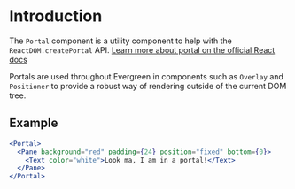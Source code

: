 # Introduction

The `Portal` component is a utility component to help with the `ReactDOM.createPortal` API.
[Learn more about portal on the official React docs](https://reactjs.org/docs/portals.html)

Portals are used throughout Evergreen in components such as `Overlay` and `Positioner` to provide
a robust way of rendering outside of the current DOM tree.

## Example

```jsx
<Portal>
  <Pane background="red" padding={24} position="fixed" bottom={0}>
    <Text color="white">Look ma, I am in a portal!</Text>
  </Pane>
</Portal>
```

